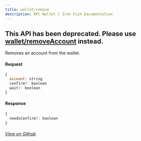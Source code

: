 ```yaml
---
title: wallet/remove
description: RPC Wallet | Iron Fish Documentation
---
```


## This API has been deprecated. Please use [wallet/removeAccount](../wallet/removeAccount) instead.

Removes an account from the wallet.

#### Request

```js
{
  account: string
  confirm?: boolean
  wait?: boolean
}
```

#### Response

```js
{
  needsConfirm?: boolean
}
```

###### [View on Github](https://github.com/iron-fish/ironfish/blob/master/ironfish/src/rpc/routes/wallet/removeAccount.ts)
